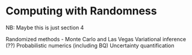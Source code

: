 # Computing with Randomness

NB: Maybe this is just section 4

Randomized methods - Monte Carlo and Las Vegas
Variational inference (??)
Probabilistic numerics (including BQ)
Uncertainty quantification
